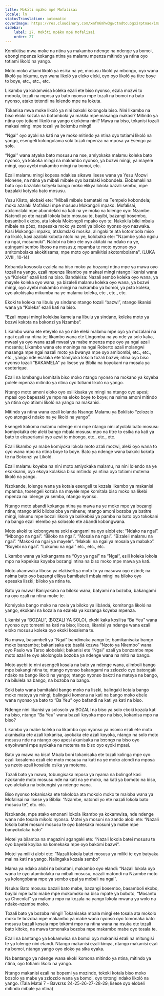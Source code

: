 ```yaml
---
title: Mokɔ́ti mpáko mpé Mofalisai
locale: ln
statusTranslation: automatic
coverImage: https://res.cloudinary.com/xmfm6mhw3gwctndtcubgx2rptnae/image/upload/v1740468922/small_cover_tratado_de_psicologia_revolucionaria_a4c0dca4e0.webp
sidebar:
    label: 27. Mokɔ́ti mpáko mpé Mofalisai
    order: 27
---
```

Komikitisa mwa moke na ntina ya makambo ndenge na ndenge ya bomoi, ebongi mpenza kokanga ntina ya malamu mpenza mitindo ya ntina oyo totiami likoló na yango.

Moto moko atiami likoló ya esika na ye, mosusu likoló ya mbongo, oyo wana likoló ya lokumu, oyo wana likoló ya eleko eleki, oyo oyo likoló ya titre boye to boye, etc., etc., etc.

Likambo ya kokamwisa koleka ezali ete biso nyonso, ezala mozwi to mobola, tozali na mposa ya bato nyonso mpe tozali na bomoi na bato nyonso, atako totondi na lolendo mpe na lokuta.

Tókanisa mwa moke likoló ya nini bakoki kolongola biso. Nini likambo na biso ekoki kozala na botomboki ya makila mpe masanga makasi? Mitindo ya ntina oyo totiami likoló na yango ekokóma nini? Mawa na biso, tokanisi tozali makasi mingi mpe tozali ya bolɛmbu mingi!

“Ngai” oyo ayoki na kati na ye moko mitindo ya ntina oyo totiami likoló na yango, esengeli kolongolama soki tozali mpenza na mposa ya Esengo ya solo.

“Ngai” wana atyaka bato mosusu na nse, amiyokaka malamu koleka bato nyonso, ya kokoka mingi na makambo nyonso, ya bozwi mingi, ya mayele mingi, oyo ayebi makambo mingi na bomoi, etc.

Ezali malamu mingi kopesa ndakisa sikawa lisese wana ya Yesu Mozwi Monene, na ntina ya mibali mibale oyo bazalaki kobondela. Elobamaki na bato oyo bazalaki kotyela bango moko elikya lokola bazali sembo, mpe bazalaki kotyola bato mosusu.

Yesu Klisto, alobaki ete: "Mibali mibale bamataki na Tempelo kobondela; moko azalaki Mofalisai mpe mosusu Mokɔngɔli mpako. Mofalisai, atɛlɛmɛlaki mpe abondelaki na kati na ye moko na lolenge oyo: Nzambe. Natɔndi yo ete nazali lokola bato mosusu te, bayibi, bazangi bosembo, basamboli ekobo, ata lokola Mokɔngɔli mpako oyo te: Nakokila bilei mbala mibale na pɔ́sɔ, napesaka moko ya zomi ya biloko nyonso oyo nazwaka. Kasi Mokɔngɔli mpako, atɛlɛmɛlaki mosika, alingaki te ata kotombola miso na likoló, kasi azalaki kobɛta ntolo na ye, kolobáká ete: "Nzambe yoka ngɔlu na ngai, mosumuki". Nalobi na bino ete oyo akitaki na ndako na ye, atángami sembo liboso na mosusu; mpamba te moto nyonso oyo amitombolaka akokitisama; mpe moto oyo amikitisi akotombolama". (LUKA XVIII, 10-14)

Kobanda kososola ezalela na biso moko ya bozangi ntina mpe ya mawa oyo tozali na yango, ezali mpenza likambo ya makasi mingi ntango likanisi wana ya “Koleka” ezali kati na biso. Bandakisa: Nazali sembo koleka oyo wana, ya mayele koleka oyo wana, ya bizaleli malamu koleka oyo wana, ya bozwi mingi, oyo ayebi makambo mingi na makambo ya bomoi, ya pɛto koleka, oyo akokisaka mikumba na ye malamu koleka, etc., etc., etc.

Ekoki te koleka na libulu ya sindano ntango tozali “bazwi”, ntango likanisi wana ya “Koleka” ezali kati na biso.

“Ezali mpasi mingi kolekisa kamela na libulu ya sindano, koleka moto ya bozwi kokɔta na bokonzi ya Nzambe”.

Likambo wana ete eteyelo na yo nde eleki malamu mpe oyo ya mozalani na ngai ezali na ntina te; likambo wana ete Lingomba na yo nde ya solo kaka, mwasi ya oyo wana azali mwasi ya mabe mpenza mpe oyo ya ngai azali mosantu; Likambo wana ete moninga na ngai Roberto azali molangwi masanga mpe ngai nazali moto ya bwanya mpe oyo amibombi, etc., etc., etc., yango nde esalaka ete tómiyoka lokola tozali bazwi; ntina oyo biso nyonso tozali “BAKAMELA” ya lisese ya Biblia na boyokani na mosala ya esoterique.

Ezali na lombangu komitala biso moko ntango nyonso na mokano ya koyeba polele mpenza mitindo ya ntina oyo totiami likoló na yango.

Ntango moto amoni eloko oyo esilikisaka ye mingi na ntango oyo apesi; mpasi oyo bapesaki ye mpo na eloko boye to boye; na nsima amoni mitindo ya ntina oyo atiami likoló na yango na makanisi.

Mitindo ya ntina wana ezali kolanda Nsango Malamu ya Boklisto “zɛlozɛlo oyo atongaki ndako na ye likoló na yango”.

Esengeli kokoma malamu ndenge nini mpe ntango nini atyolaki bato mosusu komiyokáká ete aleki bango mbala mosusu mpo na titre to esika na kati ya bato to eksperiansi oyo azwi to mbongo, etc., etc., etc.

Ezali likambo ya mabe komiyoka lokola moto azali mozwi, aleki oyo wana to oyo wana mpo na ntina boye to boye. Bato ya ndenge wana bakoki kokɔta te na Bokonzi ya Likoló.

Ezali malamu koyeba na nini moto amiyokaka malamu, na nini lolendo na ye ekokisami, oyo ekoya kolakisa biso mitindo ya ntina oyo totiami motema likoló na yango.

Nzokande, lolenge wana ya kotala esengeli te kozala likambo ya makanisi mpamba, tosengeli kozala na mayele mpe komitala biso moko na likebi mpenza na lolenge ya semba, ntango nyonso.

Ntango moto abandi kokanga ntina ya mawa na ye moko mpe ya bozangi ntina; ntango atiki bilobaloba ya minene; ntango amoni bozoba ya batitre mingi, lokumu mpe bozali likoló ya balikebisi ya pamba na bato oyo tokokani na bango ezali elembo ya solosolo ete abandi kobongwana.

Moto akoki te kobongwana soki akangami na oyo alobi ete: “Ndako na ngai”. “Mbongo na ngai”. “Biloko na ngai”. “Mosala na ngai”. “Bizaleli malamu na ngai”. “Makoki na ngai ya mayele”. “Makoki na ngai ya mosala ya mabɔkɔ”. “Boyebi na ngai”. “Lokumu na ngai” etc., etc., etc.

Likambo wana ya kokangama na “Oyo ya ngai” na “Ngai”, esili koleka lokola mpo na kopekisa koyeba bozangi ntina na biso moko mpe mawa ya kati.

Moto akamwaka liboso ya elakiseli ya moto to ya masuwa oyo ezindi; na nsima bato oyo bazangi elikya bamibateli mbala mingi na biloko oyo epesaka lisɛki; biloko ya ntina te.

Bato ya mawa! Baniyokaka na biloko wana, batyami na bozoba, bakangami na oyo ezali na ntina moke te.

Komiyoka bango moko na nzela ya biloko ya libándá, komitonga likoló na yango, ekokani na kozala na ezalela ya kozanga koyeba mpenza.

Likanisi ya “BOZALI”, (BOZALI YA SOLO), ekoki kaka kosilisa “Ba Yeu” wana nyonso oyo tomemi na kati na biso; liboso, likanisi ya ndenge wana ezali eloko mosusu koleka oyo ekoki kosalema te.

Na mawa, basambeli ya “Ngai” bandimaka yango te; bamikanisaka bango moko banzambe; bakanisaka ete basilá kozwa “Nzoto ya Nkembo” wana oyo Paulo wa Tarso alobelaki; bakanisi ete “Ngai” ezali ya bonzambe mpe moto azali te oyo akolongola bozoba ya ndenge wana na mitó na bango.

Moto ayebi te nini asengeli kosala na bato ya ndenge wana, alimboli bango mpe bakangi ntina te; ntango nyonso bakangami na zɛlozɛlo oyo batongaki ndako na bango likoló na yango; ntango nyonso bakɔti na mateya na bango, na bilulela na bango, na bozoba na bango.

Soki bato wana bamitalaki bango moko na lisɛki, balingaki kotala bango moko mateya ya mingi; balingaki komona na kati na bango moko ebele wana nyonso ya bato to “Ba Yeu” oyo bafandi na kati ya kati na biso.

Ndenge nini likanisi ya solosolo ya BOZALI na biso ya solo ekoki kozala kati na biso, ntango “Ba Yeu” wana bazali koyoka mpo na biso, kokanisa mpo na biso?

Likambo ya mabe koleka na likambo oyo nyonso ya nsɔmɔ ezali ete moto akanisaka ete azali kokanisa, ayokaka ete azali koyoka, ntango na solo moto mosusu nde na ntango oyo apesi akanisaka na bɔɔngɔ na biso oyo enyokwami mpe ayokaka na motema na biso oyo eyoki mpasi.

Bato ya mawa na biso! Mbala boni tokanisaka ete tozali kolinga mpe oyo ezali kosalema ezali ete moto mosusu na kati na ye moko atondi na mposa ya nzoto azali kosalela esika ya motema.

Tozali bato ya mawa, tobungisaka mposa ya nyama na bolingo! kasi nzokande moto mosusu nde na kati na ye moko, na kati ya bomoto na biso, oyo alekaka na bobungisi ya ndenge wana.

Biso nyonso tokanisaka ete tokoloba ata mokolo moko te maloba wana ya Mofalisai na lisese ya Biblia: “Nzambe, natɔndi yo ete nazali lokola bato mosusu te”, etc. etc.

Nzokande, mpe atako emonani lokola likambo ya kokamwisa, nde ndenge wana nde tosala mikolo nyonso. Motei ya mosuni na zando alobi ete: “Nazali lokola batei mosuni mosusu te oyo batekaka mosuni ya mabe mpe banyokolaka bato”

Motei ya bilamba na magazini agangaki ete: “Nazali lokola batei mosusu te oyo bayebi koyiba na komekaka mpe oyo bakómi bazwi”.

Motei ya miliki alobi ete: “Nazali lokola batei mosusu ya miliki te oyo batyaka mai na kati na yango. Nalingaka kozala sembo”

Mama ya ndako alobi na bokutani, makambo oyo elandi: “Nazali lokola oyo wana te oyo atambolaka na mibali mosusu, nazali matondi na Nzambe moto ya kolongobana mpe ya sembo epai ya mobali na ngai”.

Nsuka: Bato mosusu bazali bato mabe, bazangi bosembo, basamboli ekobo, bayibi mpe bato mabe mpe mokomoko na biso mpate ya boboto, “Mosantu ya Chocolat” ya malamu mpo na kozala na yango lokola mwana ya wolo na ndako-nzambe moko.

Tozali bato ya bozoba mingi! Tokanisaka mbala mingi ete tosala ata mokolo moko te bozoba mpe makambo ya mabe wana nyonso oyo tomonaka bato mosusu bazali kosala mpe tokómi mpo na ntina wana na nsuka ete tozali bato kitoko, na mawa tomonaka bozoba mpe makambo mabe oyo tosala te.

Ezali na bantango ya kokamwisa na bomoi oyo makanisi ezali na mitungisi te ya lolenge nini etandi. Ntango makanisi ezali kimya, ntango makanisi ezali na bomoi, ntango yango oyo eloko ya sika eyaka.

Na bantango ya ndenge wana ekoki komona mitindo ya ntina, mitindo ya ntina, oyo totiami likoló na yango.

Ntango makanisi ezali na bopemi ya mozindo, tokoki kotala biso moko bosolo ya mabe ya zɛlozɛlo wana ya bomoi, oyo totongi ndako likoló na yango. (Tala Matai 7 - Bavɛrsɛ 24-25-26-27-28-29; lisese oyo elobeli mitindo mibale ya ntina)


